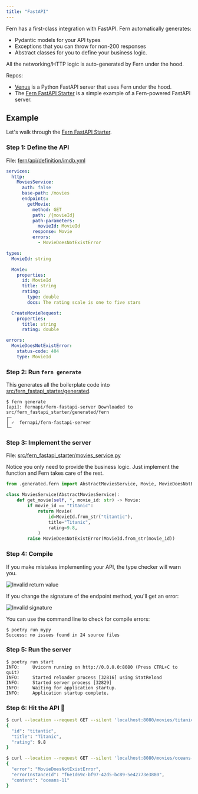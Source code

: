 ```yaml
---
title: "FastAPI"
---
```


Fern has a first-class integration with FastAPI. Fern automatically generates:

- Pydantic models for your API types
- Exceptions that you can throw for non-200 responses
- Abstract classes for you to define your business logic.

All the networking/HTTP logic is auto-generated by Fern under the hood.

Repos:

- [Venus](https://github.com/fern-api/venus) is a Python FastAPI server that uses Fern under the hood.
- The [Fern FastAPI Starter](https://github.com/fern-api/fastapi-starter) is a simple example of a Fern-powered FastAPI server.

## Example

Let's walk through the [Fern FastAPI Starter](https://github.com/fern-api/fastapi-starter).

### Step 1: Define the API

File: [fern/api/definition/imdb.yml](https://github.com/fern-api/fastapi-starter/blob/main/fern/api/definition/imdb.yml)

```yaml
services:
  http:
    MoviesService:
      auth: false
      base-path: /movies
      endpoints:
        getMovie:
          method: GET
          path: /{movieId}
          path-parameters:
            movieId: MovieId
          response: Movie
          errors:
            - MovieDoesNotExistError

types:
  MovieId: string

  Movie:
    properties:
      id: MovieId
      title: string
      rating:
        type: double
        docs: The rating scale is one to five stars

  CreateMovieRequest:
    properties:
      title: string
      rating: double

errors:
  MovieDoesNotExistError:
    status-code: 404
    type: MovieId
```

### Step 2: Run `fern generate`

This generates all the boilerplate code into [src/fern_fastapi_starter/generated](https://github.com/fern-api/fastapi-starter/blob/main/src/fern_fastapi_starter/generated/).

```
$ fern generate
[api]: fernapi/fern-fastapi-server Downloaded to src/fern_fastapi_starter/generated/fern
┌─
│ ✓  fernapi/fern-fastapi-server
└─
```

### Step 3: Implement the server

File: [src/fern_fastapi_starter/movies_service.py](https://github.com/fern-api/fastapi-starter/blob/main/src/fern_fastapi_starter/movies_service.py)

Notice you only need to provide the business logic. Just implement the function and Fern takes care of the rest.

```python
from .generated.fern import AbstractMoviesService, Movie, MovieDoesNotExistError, MovieId

class MoviesService(AbstractMoviesService):
    def get_movie(self, *, movie_id: str) -> Movie:
        if movie_id == "titanic":
            return Movie(
                id=MovieId.from_str("titantic"),
                title="Titanic",
                rating=9.8,
            )
        raise MovieDoesNotExistError(MovieId.from_str(movie_id))
```

### Step 4: Compile

If you make mistakes implementing your API, the type checker will warn you.

![Invalid return value](images/invalid_return_value.png)

If you change the signature of the endpoint method, you'll get an error:

![Invalid signature](images/invalid_signature.png)

You can use the command line to check for compile errors:

```
$ poetry run mypy
Success: no issues found in 24 source files
```

### Step 5: Run the server

```
$ poetry run start
INFO:     Uvicorn running on http://0.0.0.0:8080 (Press CTRL+C to quit)
INFO:     Started reloader process [32816] using StatReload
INFO:     Started server process [32829]
INFO:     Waiting for application startup.
INFO:     Application startup complete.
```

### Step 6: Hit the API 🚀

```bash
$ curl --location --request GET --silent 'localhost:8080/movies/titanic' | jq .
{
  "id": "titantic",
  "title": "Titanic",
  "rating": 9.8
}

$ curl --location --request GET --silent 'localhost:8080/movies/oceans-11' | jq .
{
  "error": "MovieDoesNotExistError",
  "errorInstanceId": "f6e1d69c-bf97-42d5-bc89-5e42773e3880",
  "content": "oceans-11"
}
```

